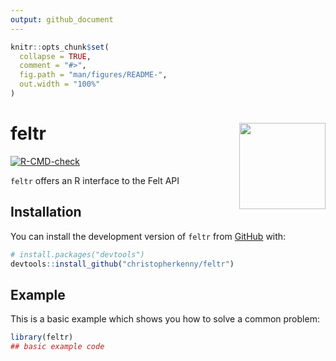 ```yaml
---
output: github_document
---
```


<!-- README.md is generated from README.Rmd. Please edit that file -->

```r
knitr::opts_chunk$set(
  collapse = TRUE,
  comment = "#>",
  fig.path = "man/figures/README-",
  out.width = "100%"
)
```

# feltr <img src="man/figures/logo.png" align="right" height="138" />

<!-- badges: start -->
[![R-CMD-check](https://github.com/christopherkenny/feltr/actions/workflows/R-CMD-check.yaml/badge.svg)](https://github.com/christopherkenny/feltr/actions/workflows/R-CMD-check.yaml)
<!-- badges: end -->

`feltr` offers an R interface to the Felt API

## Installation

You can install the development version of `feltr` from [GitHub](https://github.com/) with:

``` r
# install.packages("devtools")
devtools::install_github("christopherkenny/feltr")
```

## Example

This is a basic example which shows you how to solve a common problem:

```r
library(feltr)
## basic example code
```



